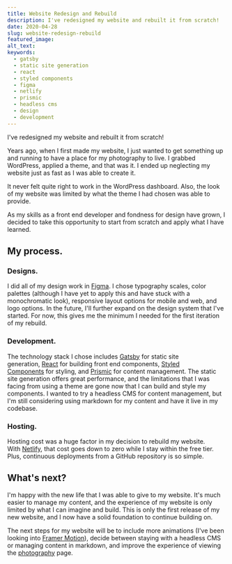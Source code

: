 ```yaml
---
title: Website Redesign and Rebuild
description: I've redesigned my website and rebuilt it from scratch!
date: 2020-04-28
slug: website-redesign-rebuild
featured_image:
alt_text:
keywords:
  - gatsby
  - static site generation
  - react
  - styled components
  - figma
  - netlify
  - prismic
  - headless cms
  - design
  - development
---
```


I've redesigned my website and rebuilt it from scratch!

Years ago, when I first made my website, I just wanted to get something up and running to have a place for my photography to live. I grabbed WordPress, applied a theme, and that was it. I ended up neglecting my website just as fast as I was able to create it.

It never felt quite right to work in the WordPress dashboard. Also, the look of my website was limited by what the theme I had chosen was able to provide.

As my skills as a front end developer and fondness for design have grown, I decided to take this opportunity to start from scratch and apply what I have learned.

## My process.

### Designs.

I did all of my design work in [Figma](https://www.figma.com/). I chose typography scales, color palettes (although I have yet to apply this and have stuck with a monochromatic look), responsive layout options for mobile and web, and logo options. In the future, I'll further expand on the design system that I've started. For now, this gives me the minimum I needed for the first iteration of my rebuild.

### Development.

The technology stack I chose includes [Gatsby](https://www.gatsbyjs.org/) for static site generation, [React](https://reactjs.org/) for building front end components, [Styled Components](https://styled-components.com/) for styling, and [Prismic](https://prismic.io/) for content management. The static site generation offers great performance, and the limitations that I was facing from using a theme are gone now that I can build and style my components. I wanted to try a headless CMS for content management, but I'm still considering using markdown for my content and have it live in my codebase.

### Hosting.

Hosting cost was a huge factor in my decision to rebuild my website. With [Netlify](https://www.netlify.com/), that cost goes down to zero while I stay within the free tier. Plus, continuous deployments from a GitHub repository is so simple.

## What's next?

I'm happy with the new life that I was able to give to my website. It's much easier to manage my content, and the experience of my website is only limited by what I can imagine and build. This is only the first release of my new website, and I now have a solid foundation to continue building on.

The next steps for my website will be to include more animations (I've been looking into [Framer Motion](https://www.framer.com/motion/)), decide between staying with a headless CMS or managing content in markdown, and improve the experience of viewing the [photography](https://frankcongson.com/photography) page.
